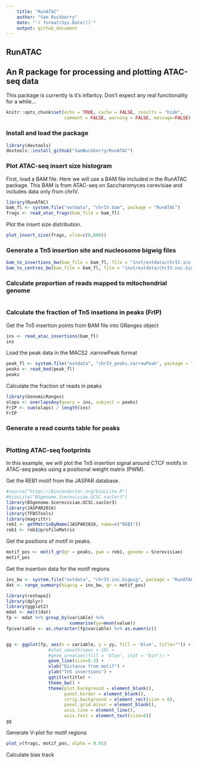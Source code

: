 ```yaml
---
    title: "RunATAC"
    author: "Sam Buckberry"
    date: "`r format(Sys.Date())`"
    output: github_document
---
```


RunATAC
---
## An R package for processing and plotting ATAC-seq data

This package is currently is it's infantcy. Don't expect any real functionality for a while...

```r
knitr::opts_chunk$set(echo = TRUE, cache = FALSE, results = "hide",
                      comment = FALSE, warning = FALSE, message=FALSE)
```


### Install and load the package
```r
library(devtools)
devtools::install_github("SamBuckberry/RunATAC")
```

### Plot ATAC-seq insert size histogram

First, load a BAM file. Here we will use a BAM file included in the RunATAC package. This BAM is from ATAC-seq on Saccharomyces cerevisiae and includes data only from chrIV. 
```r
library(RunATAC)
bam_fl <- system.file("extdata", "chrIV.bam", package = "RunATAC")
frags <- read_atac_frags(bam_file = bam_fl)
```

Plot the insert size distribution. 

```r
plot_insert_size(frags, xlim=c(0,600))
```

### Generate a Tn5 insertion site and nucleosome bigwig files
```r
bam_to_insertions_bw(bam_file = bam_fl, file = "inst/extdata/chrIV.ins.bigwig")
bam_to_centres_bw(bam_file = bam_fl, file = "inst/extdata/chrIV.nuc.bigwig")
```

### Calculate proportion of reads mapped to mitochondrial genome
```r

```

### Calculate the fraction of Tn5 insetions in peaks (FrIP)

Get the Tn5 insertion points from BAM file into GRanges object
```r
ins <- read_atac_insertions(bam_fl)
ins
```

Load the peak data in the MACS2 .narrowPeak format
```r
peak_fl <- system.file("extdata", "chrIV_peaks.narrowPeak", package = "RunATAC")
peaks <- read_bed(peak_fl)
peaks
```

Calculate the fraction of reads in peaks
```r
library(GenomicRanges)
olaps <- overlapsAny(query = ins, subject = peaks)
FrIP <- sum(olaps) / length(ins)
FrIP
```


### Generate a read counts table for peaks
```r

```

### Plotting ATAC-seq footprints

In this example, we will plot the Tn5 insertion signal around CTCF motifs in ATAC-seq peaks using a positional weight matrix (PWM).

Get the REB1 motif from the JASPAR database.
```r
#source("https://bioconductor.org/biocLite.R")
#biocLite("BSgenome.Scerevisiae.UCSC.sacCer3")
library(BSgenome.Scerevisiae.UCSC.sacCer3)
library(JASPAR2016)
library(TFBSTools)
library(magrittr)
reb1 <- getMatrixByName(JASPAR2016, name=c("REB1"))
reb1 <- reb1@profileMatrix
```

Get the positions of motif in peaks.
```r
motif_pos <- motif_gr(gr = peaks, pwm = reb1, genome = Scerevisiae)
motif_pos
```

Get the insertion data for the motif regions
```r
ins_bw <- system.file("extdata", "chrIV.ins.bigwig", package = "RunATAC")
dat <- range_summary(bigwig = ins_bw, gr = motif_pos)

library(reshape2)
library(dplyr)
library(ggplot2)
mdat <- melt(dat)
fp <- mdat %>% group_by(variable) %>%
                        summarise(yy=mean(value))
fp$variable <- as.character(fp$variable) %>% as.numeric()


gg <- ggplot(fp, aes(x = variable, y = yy, fill = 'blue', title="")) +
                #stat_smooth(span = 10) +
                #geom_area(aes(fill = 'blue', stat = "bin")) +
                geom_line(size=0.3) +
                xlab("Distance from motif") +
                ylab("Tn5 insertions") +
                ggtitle(title) +
                theme_bw() +
                theme(plot.background = element_blank(),
                      panel.border = element_blank(),
                      strip.background = element_rect(size = 0),
                      panel.grid.minor = element_blank(),
                      axis.line = element_line(),
                      axis.text = element_text(size=8))
gg
```

Generate V-plot for motif regions
```r
plot_v(frags, motif_pos, alpha = 0.01)
```


Calculate bias track
```r

```

